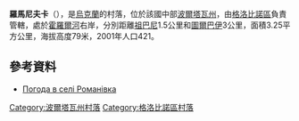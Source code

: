 {{coord|49|32|8|N|33|36|35|E|scale:100000_region:UA|display=title}}

'''羅馬尼夫卡'''（{{lang-uk|Романівка}}），是[[烏克蘭|烏克蘭]]的村落，位於該國中部[[波爾塔瓦州|波爾塔瓦州]]，由[[格洛比諾區|格洛比諾區]]負責管轄，處於[[霍羅爾河|霍羅爾河]]右岸，分別距離[[祖巴尼|祖巴尼]]1.5公里和[[圖爾巴伊|圖爾巴伊]]3公里，面積3.25平方公里，海拔高度79米，2001年人口421。

==參考資料==
* [http://weather.in.ua/ua/poltavskaja/22690 Погода в селі Романівка]

{{DEFAULTSORT:Романівка}}
[[Category:波爾塔瓦州村落|Category:波爾塔瓦州村落]]
[[Category:格洛比諾區村落|Category:格洛比諾區村落]]


{{Poltava-geo-stub}}